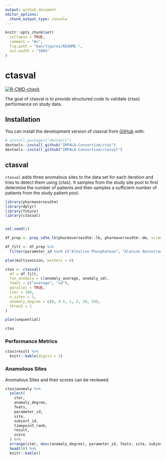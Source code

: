 ```yaml
---
output: github_document
editor_options: 
  chunk_output_type: console
---
```


<!-- README.md is generated from README.Rmd. Please edit that file -->

```r
knitr::opts_chunk$set(
  collapse = TRUE,
  comment = "#>",
  fig.path = "man/figures/README-",
  out.width = "100%"
)
```

# ctasval

<!-- badges: start -->
[![R-CMD-check](https://github.com/IMPALA-Consortium/ctasval/actions/workflows/R-CMD-check.yaml/badge.svg)](https://github.com/IMPALA-Consortium/ctasval/actions/workflows/R-CMD-check.yaml)
<!-- badges: end -->

The goal of ctasval is to provide structured code to validate {ctas} performance on study data.

## Installation

You can install the development version of ctasval from [GitHub](https://github.com/) with:

``` r
# install.packages("devtools")
devtools::install_github("IMPALA-Consortium/ctas")
devtools::install_github("IMPALA-Consortium/ctasval")
```

## ctasval

`ctasval` adds three anomalous sites to the data set for each iteration and tries to detect them using {ctas}.
It samples from the study site pool to first determine the number of patients and then samples a sufficient
number of patients from the study patient pool.

```r

library(pharmaversesdtm)
library(dplyr)
library(future)
library(ctasval)


set.seed(1)

df_prep <- prep_sdtm_lb(pharmaversesdtm::lb, pharmaversesdtm::dm, scramble = TRUE)

df_filt <- df_prep %>%
  filter(parameter_id %in% c("Alkaline Phosphatase", "Alanine Aminotransferase"))

plan(multisession, workers = 6)

ctas <- ctasval(
  df = df_filt,
  fun_anomaly = c(anomaly_average, anomaly_sd),
  feats = c("average", "sd"),
  parallel = TRUE,
  iter = 100,
  n_sites = 3,
  anomaly_degree = c(0, 0.5, 1, 2, 10, 50),
  thresh = 1
)

plan(sequential)

ctas
```

### Performance Metrics

```r
ctas$result %>%
  knitr::kable(digits = 3)
```

### Anamolous Sites

Anomalous Sites and their scores can be reviewed.

```r
ctas$anomaly %>%
  select(
    iter,
    anomaly_degree,
    feats,
    parameter_id,
    site,
    subject_id,
    timepoint_rank,
    result,
    score
  ) %>%
  arrange(iter, desc(anomaly_degree), parameter_id, feats, site, subject_id, timepoint_rank) %>%
  head(50) %>%
  knitr::kable()

```
